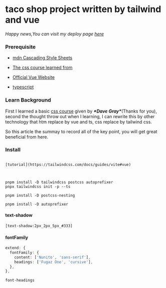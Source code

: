 #  taco shop project written by tailwind and vue

*Happy news,You can visit my deploy page [here](https://halcyon666.github.io/taco-shop/)*

### Prerequisite

- [mdn Cascading Style Sheets](https://developer.mozilla.org/en-US/docs/Web/CSS)

- [The css course learned from](https://youtu.be/OXGznpKZ_sA?si=KTPSZgU2-h7IHr_d)

- [Official Vue Website](https://vuejs.org/)

- [typescript](https://www.typescriptlang.org/)

### Learn Background

First I learned a basic [css course](https://youtu.be/OXGznpKZ_sA?si=KTPSZgU2-h7IHr_d) given by ***\*Dave Gray\****(Thanks for you), second the thought throw out when I learning, I can rewrite this by other technology that htm replace by vue and ts, css replace by tailwind css. 

So this article the summay to record all of the key point, you will get great beneficial from here.

### Install

```shell

[tutorial](https://tailwindcss.com/docs/guides/vite#vue)



pnpm install -D tailwindcss postcss autoprefixer
pnpx tailwindcss init -p --ts

pnpm install -D postcss-nesting

pnpm install -D autoprefixer
```

#### text-shadow

```html
[text-shadow:2px_2px_5px_#333]
```

#### fontFamily

```ts
extend: {
  fontFamily: {
    content: ['Nunito', 'sans-serif'],
    headings: ['Fugaz One', 'cursive'],
  },
},
```



```html
font-headings
```

